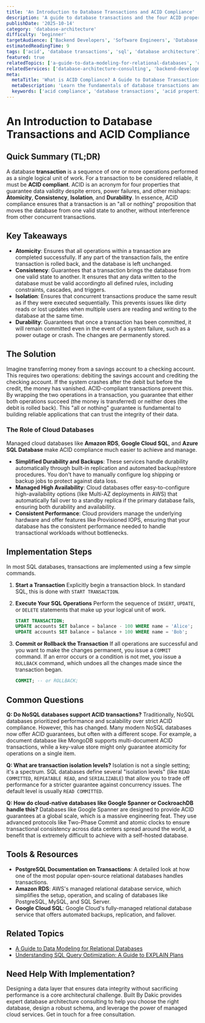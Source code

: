 ```yaml
---
title: 'An Introduction to Database Transactions and ACID Compliance'
description: 'A guide to database transactions and the four ACID properties (Atomicity, Consistency, Isolation, Durability) that guarantee data integrity.'
publishDate: '2025-10-14'
category: 'database-architecture'
difficulty: 'beginner'
targetAudience: ['Backend Developers', 'Software Engineers', 'Database Administrators']
estimatedReadingTime: 9
tags: ['acid', 'database transactions', 'sql', 'database architecture']
featured: true
relatedTopics: ['a-guide-to-data-modeling-for-relational-databases', 'understanding-sql-query-optimization']
relatedServices: ['database-architecture-consulting', 'backend-development-services']
meta:
  metaTitle: 'What is ACID Compliance? A Guide to Database Transactions'
  metaDescription: 'Learn the fundamentals of database transactions and the ACID properties (Atomicity, Consistency, Isolation, Durability) that ensure data reliability in relational databases.'
  keywords: ['acid compliance', 'database transactions', 'acid properties', 'sql transactions']
---
```


# An Introduction to Database Transactions and ACID Compliance

## Quick Summary (TL;DR)

A database **transaction** is a sequence of one or more operations performed as a single logical unit of work. For a transaction to be considered reliable, it must be **ACID compliant**. ACID is an acronym for four properties that guarantee data validity despite errors, power failures, and other mishaps: **Atomicity**, **Consistency**, **Isolation**, and **Durability**. In essence, ACID compliance ensures that a transaction is an "all or nothing" proposition that moves the database from one valid state to another, without interference from other concurrent transactions.

## Key Takeaways

- **Atomicity**: Ensures that all operations within a transaction are completed successfully. If any part of the transaction fails, the entire transaction is rolled back, and the database is left unchanged.
- **Consistency**: Guarantees that a transaction brings the database from one valid state to another. It ensures that any data written to the database must be valid accordingto all defined rules, including constraints, cascades, and triggers.
- **Isolation**: Ensures that concurrent transactions produce the same result as if they were executed sequentially. This prevents issues like dirty reads or lost updates when multiple users are reading and writing to the database at the same time.
- **Durability**: Guarantees that once a transaction has been committed, it will remain committed even in the event of a system failure, such as a power outage or crash. The changes are permanently stored.

## The Solution

Imagine transferring money from a savings account to a checking account. This requires two operations: debiting the savings account and crediting the checking account. If the system crashes after the debit but before the credit, the money has vanished. ACID-compliant transactions prevent this. By wrapping the two operations in a transaction, you guarantee that either both operations succeed (the money is transferred) or neither does (the debit is rolled back). This "all or nothing" guarantee is fundamental to building reliable applications that can trust the integrity of their data.

### The Role of Cloud Databases

Managed cloud databases like **Amazon RDS**, **Google Cloud SQL**, and **Azure SQL Database** make ACID compliance much easier to achieve and manage.

- **Simplified Durability and Backups**: These services handle durability automatically through built-in replication and automated backup/restore procedures. You don't have to manually configure log shipping or backup jobs to protect against data loss.
- **Managed High Availability**: Cloud databases offer easy-to-configure high-availability options (like Multi-AZ deployments in AWS) that automatically fail over to a standby replica if the primary database fails, ensuring both durability and availability.
- **Consistent Performance**: Cloud providers manage the underlying hardware and offer features like Provisioned IOPS, ensuring that your database has the consistent performance needed to handle transactional workloads without bottlenecks.

## Implementation Steps

In most SQL databases, transactions are implemented using a few simple commands.

1.  **Start a Transaction**
    Explicitly begin a transaction block. In standard SQL, this is done with `START TRANSACTION`.

2.  **Execute Your SQL Operations**
    Perform the sequence of `INSERT`, `UPDATE`, or `DELETE` statements that make up your logical unit of work.

    ```sql
    START TRANSACTION;
    UPDATE accounts SET balance = balance - 100 WHERE name = 'Alice';
    UPDATE accounts SET balance = balance + 100 WHERE name = 'Bob';
    ```

3.  **Commit or Rollback the Transaction**
    If all operations are successful and you want to make the changes permanent, you issue a `COMMIT` command. If an error occurs or a condition is not met, you issue a `ROLLBACK` command, which undoes all the changes made since the transaction began.

    ```sql
    COMMIT; -- or ROLLBACK;
    ```

## Common Questions

**Q: Do NoSQL databases support ACID transactions?**
Traditionally, NoSQL databases prioritized performance and scalability over strict ACID compliance. However, this has changed. Many modern NoSQL databases now offer ACID guarantees, but often with a different scope. For example, a document database like MongoDB supports multi-document ACID transactions, while a key-value store might only guarantee atomicity for operations on a single item.

**Q: What are transaction isolation levels?**
Isolation is not a single setting; it's a spectrum. SQL databases define several "isolation levels" (like `READ COMMITTED`, `REPEATABLE READ`, and `SERIALIZABLE`) that allow you to trade off performance for a stricter guarantee against concurrency issues. The default level is usually `READ COMMITTED`.

**Q: How do cloud-native databases like Google Spanner or CockroachDB handle this?**
Databases like Google Spanner are designed to provide ACID guarantees at a global scale, which is a massive engineering feat. They use advanced protocols like Two-Phase Commit and atomic clocks to ensure transactional consistency across data centers spread around the world, a benefit that is extremely difficult to achieve with a self-hosted database.

## Tools & Resources

- **PostgreSQL Documentation on Transactions**: A detailed look at how one of the most popular open-source relational databases handles transactions.
- **Amazon RDS**: AWS's managed relational database service, which simplifies the setup, operation, and scaling of databases like PostgreSQL, MySQL, and SQL Server.
- **Google Cloud SQL**: Google Cloud's fully-managed relational database service that offers automated backups, replication, and failover.

## Related Topics

- [A Guide to Data Modeling for Relational Databases](/category/database-architecture/a-guide-to-data-modeling-for-relational-databases)
- [Understanding SQL Query Optimization: A Guide to EXPLAIN Plans](/category/database-architecture/understanding-sql-query-optimization)

## Need Help With Implementation?

Designing a data layer that ensures data integrity without sacrificing performance is a core architectural challenge. Built By Dakic provides expert database architecture consulting to help you choose the right database, design a robust schema, and leverage the power of managed cloud services. Get in touch for a free consultation.
